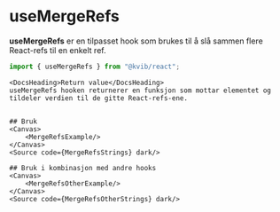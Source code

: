 
<Meta title="Hooks/useMergeRefs"/>

# useMergeRefs

**useMergeRefs** er en tilpasset hook som brukes til å slå sammen flere React-refs til en enkelt ref.

```jsx
import { useMergeRefs } from "@kvib/react";
```
<Feedback component="useMergeRefs"/>

<DocsContainer>

    <DocsHeading>Return value</DocsHeading>
    useMergeRefs hooken returnerer en funksjon som mottar elementet og tildeler verdien til de gitte React-refs-ene.


    ## Bruk
    <Canvas>
        <MergeRefsExample/>
    </Canvas>
    <Source code={MergeRefsStrings} dark/>

    ## Bruk i kombinasjon med andre hooks
    <Canvas>
        <MergeRefsOtherExample/>
    </Canvas>
    <Source code={MergeRefsOtherStrings} dark/>

</DocsContainer>

